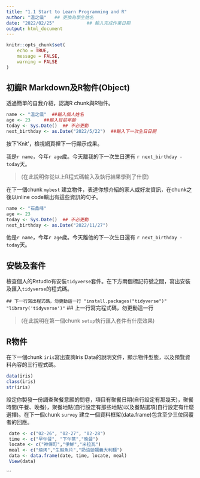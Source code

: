 ```yaml
---
title: "1.1 Start to Learn Programming and R"
author: "温之儀"   ## 更換為學生姓名
date: "2022/02/25"            ## 輸入完成作業日期
output: html_document
---
```


```r
knitr::opts_chunk$set(
	echo = TRUE,
	message = FALSE,
	warning = FALSE
)
```

## 初識R Markdown及R物件(Object)

透過簡單的自我介紹，認識R chunk與R物件。

```r
name <- "温之儀"  ##輸入個人姓名
age <- 23     ##輸入目前年齡
today <- Sys.Date()  ## 不必更動
next_birthday <- as.Date("2022/5/22")  ##輸入下一次生日日期
```

按下'Knit'，檢視網頁裡下一行顯示成果。

我是`r name`，今年`r age`歲。今天離我的下一次生日還有 `r next_birthday - today`天。

> (在此說明你從以上R程式碼輸入及執行結果學到了什麼)



在下一個chunk `mybest` 建立物件，表達你想介紹的家人或好友資訊，在chunk之後以inline code輸出有這些資訊的句子。

```r
name <- "石鑫峰"  
age <- 23     
today <- Sys.Date()  ## 不必更動
next_birthday <- as.Date("2022/11/27") 

```
他是`r name`，今年`r age`歲。今天離他的下一次生日還有 `r next_birthday - today`天。

## 安裝及套件

檢查個人的Rstudio有安裝`tidyverse`套件。在下方兩個標記符號之間，寫出安裝及匯入`tidyverse`的程式碼。


``` ## 下一行寫出程式碼，勿更動這一行
"install.packages("tidyverse")" 
"library('tidyverse')"
``` ## 上一行寫完程式碼，勿更動這一行


> (在此說明在第一個chunk `setup`執行匯入套件有什麼效果)


## R物件

在下一個chunk `iris`寫出查詢Iris Data的說明文件，顯示物件型態，以及預覽資料內容的三行程式碼。

```r
data(iris)
class(iris)
str(iris)
```

設定你製發一份調查聚餐意願的問卷，項目有聚餐日期(自行設定有那幾天)，聚餐時間(午餐、晚餐)，聚餐地點(自行設定有那些地點)以及餐點選項(自行設定有什麼選擇)。在下一個chunk `survey` 建立一個資料框架(data.frame)包含至少三位回覆者的回應。

```r
 date <- c("02-26", "02-27", "02-28")
 time <- c("早午餐", "下午茶","晚餐")
 locate <- c("神保町","爭鮮","米拉瓦")
 meal <- c("燒烤","生鮭魚片","奶油蛤犡義大利麵")
 data <- data.frame(date, time, locate, meal)
 View(data) 
```
```


